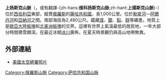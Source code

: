 {{note TA
|T=zh-hans:上扬斯克山脉; zh-hant:維科揚斯克山脈;
|1=zh-hans:上扬斯克; zh-hant:維科揚斯克;
}}
'''上扬斯克山脈'''（{{lang-ru|'''Верхоянский хребет'''}}，或有翻譯-{zh-hans:'''维科扬斯克山脉''';zh-hant:'''上揚斯克山脈'''}-）位於[[西伯利亞|西伯利亞]]東部，縱貫[[俄羅斯|俄羅斯]]的[[薩哈共和國|薩哈共和國]]，長1,000公里。位於[[勒拿河|勒拿河]]—[[阿爾丹河|阿爾丹河]]和[[亞納河|亞納河]]之間。南部海拔為2,480公尺。蘊藏[[煤|煤]]、[[銀|銀]]、[[鉛|鉛]]、[[鋅|鋅]]等礦產。地質上是[[歐亞大陸板塊|歐亞大陸板塊]]和[[北美洲板塊|北美洲板塊]]的交界。這裡有世界上氣溫最低的居民地，一年大部分時間積雪頗深。在最近冰期[[冰川|冰川]]廣佈，在夏天時景觀仍與高山地帶無異。

== 外部連結 ==
*[https://web.archive.org/web/20100805100631/http://visibleearth.nasa.gov/view_rec.php?id=2312 美國太空總署照片]

{{Authority control}}

[[Category:俄羅斯山脈|Category:俄羅斯山脈]]
[[Category:萨哈共和国山脉|Category:萨哈共和国山脉]]